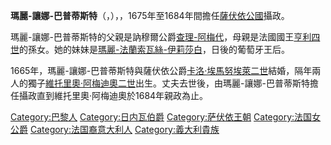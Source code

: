 {{Multiple issues|
{{Expand language|1=en|time=2020-10-19T16:20:11+00:00}}
{{Unreferenced|time=2020-10-19T16:20:11+00:00}}
}}
{{Infobox noble
| name         = 瑪麗-讓娜-巴普蒂斯特
| title        = 薩伏依公爵夫人
| image        = Engraved portrait of Marie Jeanne Baptiste of Savoy by Robert Nanteuil.jpg
| succession   = 薩伏依攝政
| reign        = 1675年 — 1684年
| birth_date   = {{Birth date|df=yes|1644|4|11}}
| birth_place  = [[法蘭西王國|法蘭西王國]][[巴黎|巴黎]]
| death_place  = [[薩丁尼亞王國|薩丁尼亞王國]][[都靈|杜林]]
| death_date   = {{Death date and age|df=yes|1724|3|15|1644|4|11|}}
| burial_place = [[聖彌額爾修道院|聖彌額爾修道院]]
| noble family = [[薩伏依王朝|薩伏依王朝]]
| father       = [[查理-阿梅代_(薩伏依-訥穆爾)|查理-阿梅代]]
| mother       = [[伊莉莎白·德·波旁|伊莉莎白·德·波旁]]
| religion     = [[羅馬天主教|羅馬天主教]]
}}
'''瑪麗-讓娜-巴普蒂斯特'''（{{lang-fr|Marie-Jeanne-Baptiste}}，{{bd|1644年|4月11日|1724年|3月15日}}），{{le|薩伏依公爵夫人|List of consorts of the Savoyard monarchs}}，1675年至1684年間擔任[[薩伏依公國|薩伏依公國]]攝政。

瑪麗-讓娜-巴普蒂斯特的父親是訥穆爾公爵[[查理-阿梅代_(薩伏依-訥穆爾)|查理-阿梅代]]，母親是法國國王[[亨利四世_(法蘭西)|亨利四世]]的孫女{{le|伊莉莎白·德·波旁|Élisabeth de Bourbon}}。她的妹妹是[[瑪麗-法蘭索瓦絲-伊莉莎白|瑪麗-法蘭索瓦絲-伊莉莎白]]，日後的葡萄牙王后。

1665年，瑪麗-讓娜-巴普蒂斯特與薩伏依公爵[[卡洛·埃馬努埃萊二世|卡洛·埃馬努埃萊二世]]結婚，隔年兩人的獨子[[維托里奧·阿梅迪奧二世|維托里奧·阿梅迪奧二世]]出生。丈夫去世後，由瑪麗-讓娜-巴普蒂斯特擔任攝政直到維托里奧·阿梅迪奧於1684年親政為止。

[[Category:巴黎人|Category:巴黎人]]
[[Category:日内瓦伯爵|Category:日内瓦伯爵]]
[[Category:萨伏依王朝|Category:萨伏依王朝]]
[[Category:法国女公爵|Category:法国女公爵]]
[[Category:法国裔意大利人|Category:法国裔意大利人]]
[[Category:義大利貴族|Category:義大利貴族]]